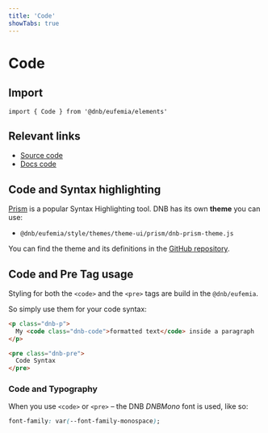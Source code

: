 ```yaml
---
title: 'Code'
showTabs: true
---
```


# Code

## Import

```tsx
import { Code } from '@dnb/eufemia/elements'
```

## Relevant links

- [Source code](https://github.com/dnbexperience/eufemia/tree/main/packages/dnb-eufemia/src/elements/code)
- [Docs code](https://github.com/dnbexperience/eufemia/tree/main/packages/dnb-design-system-portal/src/docs/uilib/elements/code)

## Code and Syntax highlighting

[Prism](https://prismjs.com) is a popular Syntax Highlighting tool. DNB has its own **theme** you can use:

- `@dnb/eufemia/style/themes/theme-ui/prism/dnb-prism-theme.js`

You can find the theme and its definitions in the [GitHub repository](https://github.com/dnbexperience/eufemia/blob/main/packages/dnb-eufemia/src/style/themes/theme-ui/prism/dnb-prism-theme.js).

## Code and Pre Tag usage

Styling for both the `<code>` and the `<pre>` tags are build in the `@dnb/eufemia`.

So simply use them for your code syntax:

```html
<p class="dnb-p">
  My <code class="dnb-code">formatted text</code> inside a paragraph
</p>

<pre class="dnb-pre">
  Code Syntax
</pre>
```

### Code and Typography

When you use `<code>` or `<pre>` – the DNB _DNBMono_ font is used, like so:

```css
font-family: var(--font-family-monospace);
```
